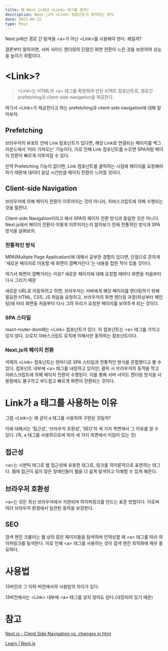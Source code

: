 ```yaml
---
title: 왜 Next.js에선 <Link> 태그를 쓸까?
description: Next.js의 <Link> 컴포넌트가 동작하는 방식
date: 2023-06-15
type: Post
---
```


Next.js에선 경로 간 탐색을 \<a\>가 아닌 \<Link\>를 사용해야 한다.
왜일까?

결론부터 말하자면, 서버 사이드 렌더링의 단점인 화면 전환이 느린 것을 보완하여 성능을 높이기 위함이다.

# \<Link\>?

> \<Link\>는 HTML의 \<a\> 태그를 확장하여 만든 리액트 컴포넌트로, 경로간 prefetching과 client-side navigation을 제공한다.

여기서 \<Link\>가 제공한다고 하는 prefetching과 client-side navigation에 대해 알아보자.

## Prefetching

브라우저의 뷰포트 안에 Link 컴포넌트가 있다면, 해당 Link로 연결되는 페이지를 백그라운드에서 ‘미리 가져오는’ 기능이다. 이로 인해 Link 컴포넌트를 누르면 SPA처럼 페이지 전환이 빠르게 이루어질 수 있다.

만약 Prefetching 기능이 없다면, Link 컴포넌트를 클릭하는 시점에 페이지를 요청해야하기 때문에 데이터 응답 시간만큼 페이지 전환이 느려질 것이다.

## Client-side Navigation

브라우저에 의해 페이지 전환이 이루어지는 것이 아니라, 자바스크립트에 의해 수행되는 것을 말한다.

Client-side Navigation이라고 해서 SPA의 페이지 전환 방식과 동일한 것은 아니다. Next.js에서 페이지 전환이 어떻게 이루어지는지 알아보기 전에 전통적인 방식과 SPA 방식을 살펴보자.

### 전통적인 방식

MPA(Multiple Page Application)에 대해서 공부한 경험이 있다면, 단점으로 흔하게 ‘새로운 페이지로 이동할 때 화면이 깜빡거린다.’는 내용을 접한 적이 있을 것이다.

여기서 화면이 깜빡거리는 이유? 새로운 페이지에 대해 요청할 때마다 화면을 처음부터 다시 그리기 때문

새로운 URL로 이동하려고 하면, 브라우저는 서버에게 해당 페이지를 렌더링하기 위해 필요한 HTML, CSS, JS 파일을 요청하고, 브라우저의 화면 렌더링 과정(파싱부터 페인팅)에 따라 화면을 처음부터 다시 그려 우리가 요청한 페이지를 보여주게 되는 것이다.

### SPA 스타일

react-router-dom에는 \<Link\> 컴포넌트가 있다. 이 컴포넌트는 \<a\> 태그를 가지고 있지 않다. 오로지 자바스크립트 로직에 의해서만 동작하는 컴포넌트이다.

### Next.js의 페이지 전환

넥제의 \<Link\> 컴포넌트는 한마디로 SPA 스타일과 전통적인 방식을 혼합했다고 볼 수 있다. 컴포넌트 내부에 \<a\> 태그를 내장하고 있지만, 클릭 시 브라우저의 동작을 막고 자바스크립트에 의해 페이지 전환이 수행된다. 이를 통해 서버 사이드 렌더링 방식을 사용함에도 불구하고 부드럽고 빠르게 화면이 전환되는 것이다.

# Link가 a 태그를 사용하는 이유

그럼 \<Link\>는 왜 굳이 a 태그를 사용하여 구현된 것일까?

이에 대해서는 ‘접근성’, ‘브라우저 호환성’, ‘SEO’의 세 가지 측면에서 그 이유를 알 수 있다. (즉, a 태그를 사용하므로써 위의 세 가지 측면에서 이점이 있는 것)

## 접근성

\<a\>는 시맨틱 태그로 웹 접근성에 유용한 태그로, 링크를 의미론적으로 표현하는 태그다. 웹에 접근이 쉽지 않은 장애인들이 웹을 더 쉽게 탐색하고 이해할 수 있게 해준다.

## 브라우저 호환성

\<a\>는 모든 최신 브라우저에서 지원되며 하이퍼링크를 만드는 표준 방법이다. 이로써 여러 브라우저 환경에서 일관된 동작을 보장한다.

## SEO

검색 엔진 크롤러는 웹 상의 많은 페이지들을 탐색하며 인덱싱할 때 \<a\> 태그를 따라 하이퍼링크를 탐색한다. 이로 인해 \<a\> 태그를 사용하는 것이 검색 엔진 최적화에 매우 중요하다.

# 사용법

13버전과 그 이하 버전에서의 사용법의 차이가 있다.

13버전에서는 \<Link\> 내부에 \<a\> 태그를 넣지 않아도 된다.(내장되어 있기 때문)

# 참고

[Next.js - Client Side Navigation vs. changes in html](https://stackoverflow.com/questions/64644248/next-js-client-side-navigation-vs-changes-in-html)

[Learn | Next.js](https://nextjs.org/learn/basics/navigate-between-pages/link-component)
